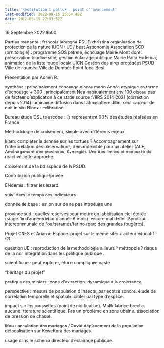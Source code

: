 ```yaml
---
title: 'Restitution 1 pollux : point d''avancement'
last-modified: 2022-09-15 23:34:49Z
date: 2022-09-15 22:03:52Z
---
```


16 Septembre 2022
9h00

Parties prenante :
francois lebrogne PSUD
christina organisation de protection de la nature IUCN : UE / best
Astronomie Association
SCO (ornitologie) : programme SOS petrele, échouage
Mairie Mont dore : préservation biodiversitié, gestion éclairage publique
Mairie Paita
 Endemia, animation de la liste rouge locale  UICN 
Gestion des aires protégées PSUD
Ville de nouméa 
Ville de Dumbéa
Point focal Best


Présentation par Adrien B.

synthèse : principalement échouage oiseau marin
Année atypique en terme d'échouage + 300 , principalement Nea
habitualement env 100 oiseau 
pas de facteur d'explication à ce stade
source :VIIRS 2014-2021 (correction depuis 2014)
luminance diffusion dans l'atmosphère
Jillin: seul capteur de nuit
in situ Ninox : calibration

Bureau étude DSL telescope : ils representent 90% des études réalisées en France

Méthodologie de croisement, simple avec différents enjeux.

kiam: compléter la donnée sur les tortues ?
Accompagnement sur l'interprétation des observations, demande ciblé pour un atelier (ACE, Aménagement des provinces, Synergie). Une des limites et necessité de reactivé cette approche.

croisement de la bd espèce de la PSUD.

Contribution publique/privée
 

ENdemia : filtrer les lezard

suivi dans le temps des indicateurs

donnée de base : est on sur de ne pas introduire une 

province sud : quelles reserves pour mettre en labelisation ciel étoilée (stage fin d'année/début d'année 6 mois). encore mal defini. 
Syndicat intercommunale de Foa/saramea/farino (parc des grandes fougères).

Projet CNES et Arianne Espace (projet sur le même site) + acteur educatif (?)

question UE :
reproduction de la methodologie ailleurs ? métropole ?
risque de la non intégration dans les politique publique .

scientifique : peut explorer, étude compliquée vaste

"heritage du projet"

pratique des miniers : zone d'extraction. dynamique à la croissance.

perspective : mesure de population d'insecte, par ecoute sonore. étude de correlation temporelle et spatiale.
cibler par type d'espèce. 

impact sur les roussettes (point de nidification). Malik fabrice brecha. aucune litterature scientifique. Pas un problème en zone ubaine. association de pression de chasse.

lifou : annulation des mariages / Covid 
déplacement de la population. délocalisation sur KoweKara des mariages.

usage dans le schema directeur d'eclairage publique.



